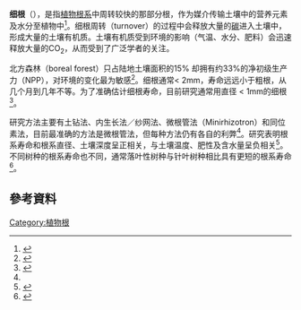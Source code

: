 {{expand|time=2017-03-22T09:29:47+00:00}}
'''细根'''（{{lang-en|'''fine root'''}}），是指[[植物根系|植物根系]]中周转较快的那部分根，作为媒介传输土壤中的营养元素及水分至植物中<ref name=":0">{{Cite book|url=http://link.springer.com/chapter/10.1007/978-3-642-22067-8_18|title=Measuring Roots|last=Lukac|first=Martin|date=2012-01-01|publisher=Springer Berlin Heidelberg|isbn=9783642220661|editor-last=Mancuso|editor-first=Stefano|pages=363–373|language=en|chapter=Fine Root Turnover|doi=10.1007/978-3-642-22067-8_18}}</ref>。细根周转（turnover）的过程中会释放大量的[[碳|碳]]进入土壤中，形成大量的土壤有机质。土壤有机质受到环境的影响（气温、水分、肥料）会迅速释放大量的CO<sub>2</sub>，从而受到了广泛学者的关注。

北方森林（boreal forest）只占陆地土壤面积的15% 却拥有约33%的净初级生产力（NPP），对环境的变化最为敏感<ref>{{Cite book|url=http://link.springer.com/chapter/10.1007/978-94-009-6833-2_9|title=Tree Root Systems and Their Mycorrhizas|last=Persson|first=Hans Å|date=1983-01-01|publisher=Springer Netherlands|isbn=9789400968356|editor-last=Atkinson|editor-first=D.|series=Developments in Plant and Soil Sciences|pages=87–101|language=en|chapter=The distribution and productivity of fine roots in boreal forests|doi=10.1007/978-94-009-6833-2_9#page-1}}</ref>。细根通常< 2mm，寿命远远小于粗根，从几个月到几年不等。为了准确估计细根寿命，目前研究通常用直径 < 1mm的细根<ref>{{Cite web|url=https://www.researchgate.net/profile/Heljae_Sisko_Helmisaari/publication/6169067_Fine_root_biomass_in_relation_to_site_and_stand_characteristics_in_Norway_spruce_and_Scots_pine_stands/links/5570651708aeffcab353bd6a/Fine-root-biomass-in-relation-to-site-and-stand-characteristics-in-Norway-spruce-and-Scots-pine-stands.pdf|title=Fine root biomass in relation to site and stand characteristics in Norway spruce and Scots pine stands|accessdate=2017-03-22|author=|date=|work=web.b.ebscohost.com|publisher=|language=en}}</ref>。

研究方法主要有土钻法、内生长法／纱网法、微根管法（Minirhizotron）和同位素法，目前最准确的方法是微根管法，但每种方法仍有各自的利弊<ref name=":0" />。研究表明根系寿命和根系直径、土壤深度呈正相关，与土壤温度、肥性及含水量呈负相关<ref>{{Cite journal|title=Fine root turnover and litter production of Norway spruce in a long-term temperature and nutrient manipulation experiment|url=https://link.springer.com/article/10.1007/s11104-013-1853-3|last=Leppälammi-Kujansuu|first=Jaana|last2=Salemaa|first2=Maija|date=2014-01-01|journal=Plant and Soil|issue=1-2|doi=10.1007/s11104-013-1853-3|volume=374|pages=73–88|language=en|issn=0032-079X|last3=Kleja|first3=Dan Berggren|last4=Linder|first4=Sune|last5=Helmisaari|first5=Heljä-Sisko}}</ref>。不同树种的根系寿命也不同，通常落叶性树种与针叶树种相比具有更短的根系寿命<ref>{{Cite journal|title=Fine root production and turnover of tree and understorey vegetation in Scots pine, silver birch and Norway spruce stands in SW Sweden|url=http://www.sciencedirect.com/science/article/pii/S0378112713000662|last=Hansson|first=Karna|last2=Helmisaari|first2=Heljä-Sisko|date=2013-12-01|journal=Forest Ecology and Management|doi=10.1016/j.foreco.2013.01.022|series=Influence of tree species on forest soils: New evidence from field studies|volume=309|pages=58–65|last3=Sah|first3=Shambhu P.|last4=Lange|first4=Holger}}</ref>。

== 參考資料 ==
{{reflist}}

[[Category:植物根|Category:植物根]]